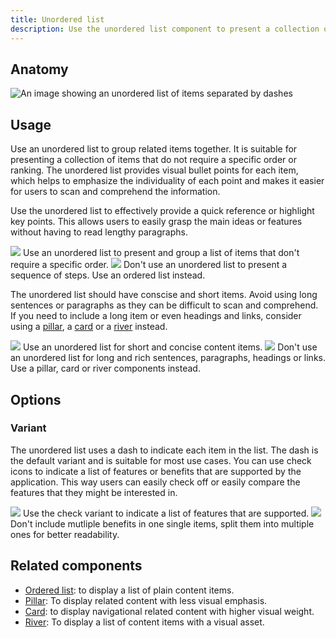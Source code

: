 ```yaml
---
title: Unordered list
description: Use the unordered list component to present a collection of items without specific ordering.
---
```



## Anatomy

![An image showing an unordered list of items separated by dashes](https://github.com/primer/brand/assets/912236/646a4719-dddf-47f5-9b34-85f6addb828e)

## Usage

Use an unordered list to group related items together. It is suitable for presenting a collection of items that do not require a specific order or ranking. The unordered list provides visual bullet points for each item, which helps to emphasize the individuality of each point and makes it easier for users to scan and comprehend the information.

Use the unordered list to effectively provide a quick reference or highlight key points. This allows users to easily grasp the main ideas or features without having to read lengthy paragraphs.

<DoDontContainer>
  <Do>
    <img src="https://github.com/primer/brand/assets/912236/3893c4f5-2ae8-4ca8-a23f-f76dd02de752" />
    <Caption>
      Use an unordered list to present and group a list of items that don't
      require a specific order.
    </Caption>
  </Do>
  <Dont>
    <img src="https://github.com/primer/brand/assets/912236/8c2399a3-3b1b-4b7a-b917-f14499eefd9d" />
    <Caption>
      Don't use an unordered list to present a sequence of steps. Use an ordered
      list instead.
    </Caption>
  </Dont>
</DoDontContainer>

The unordered list should have conscise and short items. Avoid using long sentences or paragraphs as they can be difficult to scan and comprehend. If you need to include a long item or even headings and links, consider using a [pillar](/components/Pillar), a [card](/components/Card) or a [river](/components/River) instead.

<DoDontContainer>
  <Do>
    <img src="https://github.com/primer/brand/assets/912236/e4f81d21-86b9-41dc-9aa5-b4ee17f9ac8d" />
    <Caption>
      Use an unordered list for short and concise content items.
    </Caption>
  </Do>
  <Dont>
    <img src="https://github.com/primer/brand/assets/912236/b656a10c-4e2f-4600-9a1f-46a1f4cdd98c" />
    <Caption>
      Don't use an unordered list for long and rich sentences, paragraphs,
      headings or links. Use a pillar, card or river components instead.
    </Caption>
  </Dont>
</DoDontContainer>

## Options

### Variant

The unordered list uses a dash to indicate each item in the list. The dash is the default variant and is suitable for most use cases. You can use check icons to indicate a list of features or benefits that are supported by the application. This way users can easily check off or easily compare the features that they might be interested in.

<DoDontContainer>
  <Do>
    <img src="https://github.com/primer/brand/assets/912236/afd68e16-0345-4085-b549-82647ca8136a" />
    <Caption>
      Use the check variant to indicate a list of features that are supported.
    </Caption>
  </Do>
  <Dont>
    <img src="https://github.com/primer/brand/assets/912236/7d8ddb4b-1a37-4b7b-a773-1eaeb9027d46" />
    <Caption>
      Don't include mutliple benefits in one single items, split them into
      multiple ones for better readability.
    </Caption>
  </Dont>
</DoDontContainer>

## Related components

- [Ordered list](/components/OrderedList): to display a list of plain content items.
- [Pillar](/components/Pillar): To display related content with less visual emphasis.
- [Card](/components/Card): to display navigational related content with higher visual weight.
- [River](/components/River): To display a list of content items with a visual asset.
